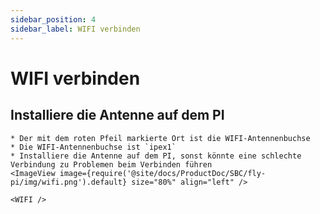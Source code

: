 ```yaml
---
sidebar_position: 4
sidebar_label: WIFI verbinden
---
```



# WIFI verbinden


## Installiere die Antenne auf dem PI

    * Der mit dem roten Pfeil markierte Ort ist die WIFI-Antennenbuchse
    * Die WIFI-Antennenbuchse ist `ipex1`
    * Installiere die Antenne auf dem PI, sonst könnte eine schlechte Verbindung zu Problemen beim Verbinden führen
    <ImageView image={require('@site/docs/ProductDoc/SBC/fly-pi/img/wifi.png').default} size="80%" align="left" />  

    <WIFI />
